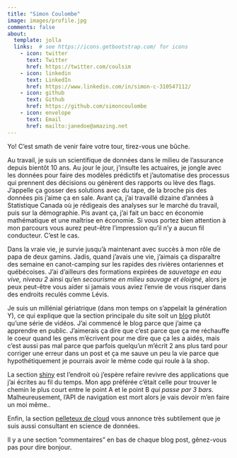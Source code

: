```yaml
---
title: "Simon Coulombe"
image: images/profile.jpg
comments: false  
about:
  template: jolla
  links:  # see https://icons.getbootstrap.com/ for icons
    - icon: twitter
      text: Twitter
      href: https://twitter.com/coulsim
    - icon: linkedin
      text: LinkedIn
      href: https://www.linkedin.com/in/simon-c-310547112/
    - icon: github
      text: Github
      href: https://github.com/simoncoulombe
    - icon: envelope   
      text: Email
      href: mailto:janedoe@amazing.net
---  
```


Yo!  C'est smath de venir faire votre tour, tirez-vous une bûche.     

Au travail, je suis un scientifique de données dans le milieu de l'assurance depuis bientôt 10 ans.  Au jour le jour, j'insulte les actuaires, je jongle avec les données pour faire des modèles prédictifs et j'automatise des processus qui prennent des décisions ou génèrent des rapports ou lève des flags.  J'appelle ça gosser des solutions avec du tape, de la broche pis des données pis j'aime ça en sale.  Avant ça, j'ai travaillé dizaine d'années à Statistique Canada où je rédigeais des analyses sur le marché du travail, puis sur la démographie.   Pis avant ça, j'ai fait un bacc en économie mathématique et une maîtrise en économie.  Si vous portez bien attention à mon parcours vous aurez peut-être l'impression qu'il n'y a aucun fil conducteur.  C'est le cas.   

Dans la vraie vie, je survie jusqu'à maintenant avec succès à mon rôle de papa de deux gamins.  Jadis, quand j'avais une vie, j'aimais ça disparaître des semaine en canot-camping sur les rapides des rivières ontariennes et québécoises.  J'ai d'ailleurs des formations expirées  de  *sauvetage en eau vive, niveau 2* ainsi qu'en *secourisme en milieu sauvage et éloigné*, alors je peux peut-être vous aider si jamais vous aviez l'envie de vous risquer dans des endroits reculés comme Lévis.  

Je suis un millénial gériatrique (dans mon temps on s'appelait la génération Y), ce qui explique que la section principale du site soit un [blog](blog.qmd) plutôt qu'une série de vidéos.  J'ai commencé le blog parce que j'aime ça apprendre en public.  J'aimerais ça dire que c'est parce que ça me réchauffe le coeur quand les gens m'écrivent pour me dire que ça les a aidés, mais c'est aussi pas mal parce que parfois quelqu'un m'écrit 2 ans plus tard pour corriger une erreur dans un post et ça me sauve un peu la vie parce que hypothétiquement je pourrais avoir le même code qui roule à la shop.  

La section [shiny](shiny.qmd) est l'endroit où j'espère refaire revivre des applications que j'ai écrites au fil du temps.   Mon app préférée c'était celle pour trouver le chemin le plus court entre le point A et le point B *qui passe par 3 bars*.  Malheureusement, l'API de navigation est mort alors je vais devoir m'en faire un moi même..

Enfin, la section [pelleteux de cloud](pelleteux.qmd) vous annonce très subtilement que je suis aussi consultant en science de données.  

Il y a une section "commentaires" en bas de chaque blog post, gênez-vous pas pour dire bonjour.  
 


